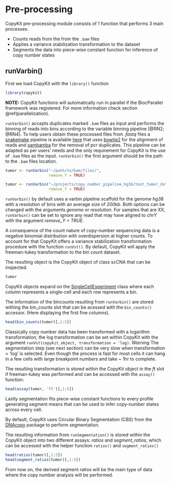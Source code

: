 # Pre-processing 

CopyKit pre-processing module consists of 1 function that performs 3 main processes: 

- Counts reads from the from the `.bam` files
- Applies a variance stabilization transformation to the dataset
- Segments the data into piece-wise constant function for inference of copy number states

## runVarbin()

First we load CopyKit with the `library()` function
```r
library(copykit)
```

**NOTE:** CopyKit functions will automatically run in parallel if the BiocParallel framework was registered. For more information check section \@ref(parallelization).

`runVarbin()` accepts duplicates marked `.bam` files as input and performs the binning of reads into bins according to the variable binning pipeline [@RN2; @RN4]. To help users obtain these processed files from *.fastq* files a [snakemake](https://snakemake.readthedocs.io/en/stable/)
 pipeline is available [here]() that uses [bowtie2](https://snakemake.readthedocs.io/en/stable/) for the alignment of reads and [sambamba](https://lomereiter.github.io/sambamba/) for the removal of pcr duplicates. This pipeline can be adapted as per users' needs and the only requirement for CopyKit is the use of `.bam` files as the input. `runVarbin()` the first argument should be the path to the `.bam` files location.
 
```r
tumor <- runVarbin("~/path/to/bam/files/", 
                   remove_Y = TRUE)
``` 
 
```r
tumor <- runVarbin("~/projects/copy_number_pipeline_hg38/test_tumor_data/PANL11/marked/", 
                   remove_Y = TRUE)
```
 
`runVarbin()` by default uses a varbin pipeline scaffold for the genome *hg38* with a resolution of bins with an average size of *200kb*. Both options can be changed with the arguments *genome* or *resolution*. For samples that are XX, `runVarbin()` can be set to ignore any read that may have aligned to chrY with the argument *remove_Y = TRUE*.

A consequence of the count nature of copy-number sequencing data is a negative binomial distribution with overdispersion at higher counts. To account for that CopyKit offers a variance stabilization transformation procedure with the function `runVst()`. By default, CopyKit will apply the freeman-tukey transformation to the bin count dataset.

The resulting object is the CopyKit object of class scCNA that can be inspected.
```r
tumor
```

CopyKit objects expand on the [SingleCellExperiment](https://bioconductor.org/packages/devel/bioc/vignettes/SingleCellExperiment/inst/doc/intro.html) class where each column represents a single-cell and each row represents a bin. 

The information of the bincounts resulting from `runVarbin()` are stored withing the bin_counts slot that can be acessed with the `bin_counts()` accessor. (Here displaying the first five columns).
```r
head(bin_counts(tumor)[,1:5])
```

Classically copy number data has been transformed with a logarithm transformation, the log transformation can be set within CopyKit with the argument `runVst(copykit_object, transformation = 'log)`. *Warning* The segmentation step (see next section) can be very slow when transformation = 'log' is selected. Even though the process is fast for most cells it can hang in a few cells with large breakpoint numbers and take ~ 1hr to complete.

The resulting transformation is stored within the CopyKit object in the *ft* slot if freeman-tukey was performed and can be accessed with the `assay()` function:
```r
head(assay(tumor, 'ft')[,1:5])
```

Lastly segmentation fits piece-wise constant functions to every profile generating segment means that can be used to infer copy-number states across every cell.

By default, CopyKit uses Circular Binary Segmentation (CBS) from the [DNAcopy](https://bioconductor.org/packages/release/bioc/html/DNAcopy.html) package to perform segmentation.

The resulting information from `runSegmentation()` is stored within the CopyKit object into two different assays: *ratios* and *segment_ratios*, which can be accessed with the helper function `ratios()` and `segment_ratios()`
```r
head(ratios(tumor)[,1:5])
head(segment_ratios(tumor)[,1:5])
```

From now on, the derived segment ratios will be the main type of data where the copy number analysis will be performed.







 
 

